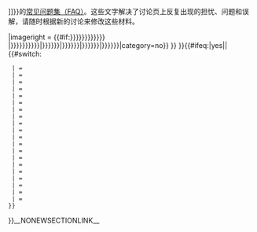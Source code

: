 {{Mbox
|type = notice
|text = <p>以下是关于{{#if:{{{about|}}}|{{{about}}}|相应页面[[:{{{page|{{#if:{{SUBJECTSPACE}}|{{SUBJECTSPACE}}:}}{{BASEPAGENAME}}}}}]]}}的[[常見問題集|常见问题集（FAQ）]]。这些文字解决了讨论页上反复出现的担忧、问题和误解，请随时根据新的讨论来修改这些材料。</p>
|imageright = {{#if:{{{shortcut|{{{shortcut1|{{{sc|{{{sc1|{{{1<includeonly>|</includeonly>}}}}}}}}}}}}}}} |{{shortcut|{{{shortcut|{{{shortcut1|{{{sc|{{{sc1|{{{1<noinclude>|WP:EXAMPLE</noinclude>}}}}}}}}}}}}}}}|{{{shortcut2|{{{sc2|{{{2|}}}}}}}}}|{{{shortcut3|{{{sc3|{{{3|}}}}}}}}}|{{{shortcut4|{{{sc4|{{{4|}}}}}}}}}|{{{shortcut5|{{{sc5|{{{5|}}}}}}}}}<noinclude>|category=no</noinclude>}} }}
}}{{#ifeq:{{yesno-no|{{{demo}}}}}|yes||<includeonly>{{#switch:{{NAMESPACE}}
  |{{ns:1}} = {{{category|[[Category:维基百科条目FAQ|{{PAGENAME}}]]}}}
  |{{ns:4}} = {{{category|[[Category:维基百科常见问题解答|{{PAGENAME}}]]}}}
  |{{ns:5}} = {{{category|[[Category:维基百科常见问题解答|{{PAGENAME}}]]}}}
  |{{ns:7}} = {{{category|[[Category:维基百科常见问题解答|{{PAGENAME}}]]}}}
  |{{ns:9}} = {{{category|[[Category:维基百科常见问题解答|{{PAGENAME}}]]}}}
  |{{ns:11}} = {{{category|[[Category:维基百科常见问题解答|{{PAGENAME}}]]}}}
  |{{ns:12}} = {{{category|[[Category:维基百科常见问题解答|{{PAGENAME}}]]}}}
  |{{ns:13}} = {{{category|[[Category:维基百科常见问题解答|{{PAGENAME}}]]}}}
  |{{ns:15}} = {{{category|[[Category:维基百科常见问题解答|{{PAGENAME}}]]}}}
  |{{ns:100}} = {{{category|[[Category:维基百科常见问题解答|{{PAGENAME}}]]}}}
  |{{ns:101}} = {{{category|[[Category:维基百科常见问题解答|{{PAGENAME}}]]}}}
  |{{ns:109}} = {{{category|[[Category:维基百科常见问题解答|{{PAGENAME}}]]}}}
  |{{ns:771}} = {{{category|[[Category:维基百科常见问题解答|{{PAGENAME}}]]}}}
  |{{ns:829}} = {{{category|[[Category:维基百科常见问题解答|{{PAGENAME}}]]}}}
  |{{ns:2301}} = {{{category|[[Category:维基百科常见问题解答|{{PAGENAME}}]]}}}
  |{{ns:2303}} = {{{category|[[Category:维基百科常见问题解答|{{PAGENAME}}]]}}}
  |{{ns:2}} = {{{category|[[Category:維基用戶論述|{{PAGENAME}}]]}}}
  |{{ns:3}} = {{{category|[[Category:維基用戶論述|{{PAGENAME}}]]}}}
  |{{ns:118}} = {{{category|[[Category:維基用戶論述|{{PAGENAME}}]]}}}
  |{{ns:119}} = {{{category|[[Category:維基用戶論述|{{PAGENAME}}]]}}}
 }}</includeonly>
}}__NONEWSECTIONLINK__<noinclude>

{{Documentation}}
<!-- Categories go on the /doc subpage, and interwikis go on Wikidata. -->
</noinclude>